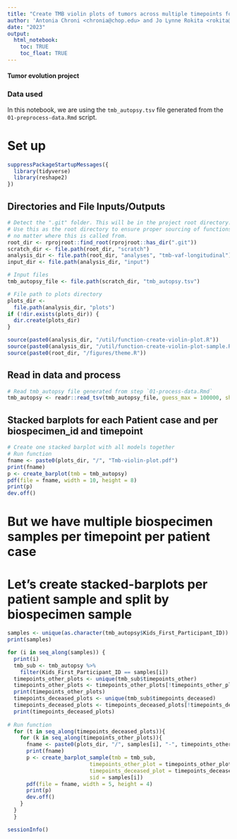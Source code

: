 ```yaml
---
title: "Create TMB violin plots of tumors across multiple timepoints for thr autopsy samples in the PBTA Cohort"
author: 'Antonia Chroni <chronia@chop.edu> and Jo Lynne Rokita <rokita@chop.edu> for D3B'
date: "2023"
output:
  html_notebook:
    toc: TRUE
    toc_float: TRUE
---
```


#### Tumor evolution project 

### Data used 
In this notebook, we are using the `tmb_autopsy.tsv` file generated from the `01-preprocess-data.Rmd` script.

# Set up

```r
suppressPackageStartupMessages({
  library(tidyverse)
  library(reshape2) 
})
```

## Directories and File Inputs/Outputs

```r
# Detect the ".git" folder. This will be in the project root directory.
# Use this as the root directory to ensure proper sourcing of functions
# no matter where this is called from.
root_dir <- rprojroot::find_root(rprojroot::has_dir(".git"))
scratch_dir <- file.path(root_dir, "scratch")
analysis_dir <- file.path(root_dir, "analyses", "tmb-vaf-longitudinal") 
input_dir <- file.path(analysis_dir, "input")

# Input files
tmb_autopsy_file <- file.path(scratch_dir, "tmb_autopsy.tsv")

# File path to plots directory
plots_dir <-
  file.path(analysis_dir, "plots")
if (!dir.exists(plots_dir)) {
  dir.create(plots_dir)
}

source(paste0(analysis_dir, "/util/function-create-violin-plot.R"))
source(paste0(analysis_dir, "/util/function-create-violin-plot-sample.R"))
source(paste0(root_dir, "/figures/theme.R"))
```

## Read in data and process
```r
# Read tmb_autopsy file generated from step `01-process-data.Rmd`
tmb_autopsy <- readr::read_tsv(tmb_autopsy_file, guess_max = 100000, show_col_types = FALSE)
```

## Stacked barplots for each Patient case and per biospecimen_id and timepoint

```r
# Create one stacked barplot with all models together
# Run function
fname <- paste0(plots_dir, "/", "Tmb-violin-plot.pdf")
print(fname)
p <- create_barplot(tmb = tmb_autopsy)
pdf(file = fname, width = 10, height = 8)
print(p)
dev.off()
```
      

# But we have multiple biospecimen samples per timepoint per patient case
# Let's create stacked-barplots per patient sample and split by biospecimen sample

```r
samples <- unique(as.character(tmb_autopsy$Kids_First_Participant_ID))
print(samples)

for (i in seq_along(samples)) {
  print(i)
  tmb_sub <- tmb_autopsy %>%
    filter(Kids_First_Participant_ID == samples[i])
  timepoints_other_plots <- unique(tmb_sub$timepoints_other)
  timepoints_other_plots <- timepoints_other_plots[!timepoints_other_plots == "4"]
  print(timepoints_other_plots)
  timepoints_deceased_plots <- unique(tmb_sub$timepoints_deceased)
  timepoints_deceased_plots <- timepoints_deceased_plots[!timepoints_deceased_plots %in% c("1", "2", "3")]
  print(timepoints_deceased_plots)
  
# Run function
  for (t in seq_along(timepoints_deceased_plots)){
    for (k in seq_along(timepoints_other_plots)){
      fname <- paste0(plots_dir, "/", samples[i], "-", timepoints_other_plots[k], "-vs-", timepoints_deceased_plots[t], "-Tmb-violin-plot.pdf")
      print(fname)
      p <- create_barplot_sample(tmb = tmb_sub,
                          timepoints_other_plot = timepoints_other_plots[k],
                          timepoints_deceased_plot = timepoints_deceased_plots[t],
                          sid = samples[i])
      pdf(file = fname, width = 5, height = 4)
      print(p)
      dev.off()
    }
  }
  }  
```

```r
sessionInfo()
```
